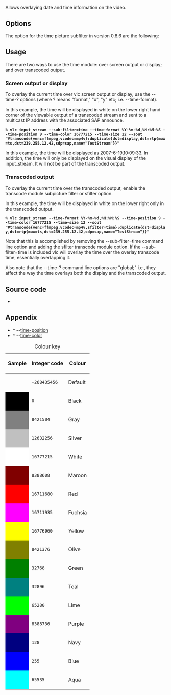 {{Historical|This filter has been merged with the [[Documentation:Modules/marq|marq]] filter in version 0.9.0.}}
{{Module|name=time|type=Video sub-filter|first_version=0.8.0|last_version=0.8.6|description=Overlays date and time on the video|sc=time}}
Allows overlaying date and time information on the video.

== Options ==
The option for the time picture subfilter in version 0.8.6 are the following:
{{Option|name=time-format|value=string|default="%Y-%m-%d   %H:%M:%S"|description=[[Special:PermanentLink/5790#Time|Time format string]] (%Y%m%d %H%M%S)}}
{{Option|name=time-x|value=integer|default=-1|description=X offset}}
{{Option|name=time-y|value=integer|default=0|description=Y offset}}
{{Option|name=time-position<span id="time-position"></span>|value=integer|default=9|select=[[#appendix_time-position|{ 0, 1, 2, 4, 8, 5, 6, 9, 10 }]]|description=Position}}
{{Option|name=time-opacity|value=integer|min=0|max=255|default=255|description=Opacity}}
{{Option|name=time-color<span id="time-color"></span>|value=integer|default=16777215|select={ -268435456, 0, 8421504, 12632256, 16777215, 8388608, 16711680, 16711935, 16776960, 8421376, 32768, 32896, 65280, 8388736, 128, 255, 65535 }|description=Colour<sup>('''[[#appendix_time-color|key]]''')</sup>}}
{{Option|name=time-size|value=integer|default=-1|description=Font size, pixels}}

== Usage ==
There are two ways to use the time module: over screen output or display; and over transcoded output.

=== Screen output or display ===
To overlay the current time over vlc screen output or display, use the --time-? options (where ? means "format," "x", "y" etc; i.e. --time-format).  

In this example, the time will be displayed in white on the lower right hand corner of the viewable output of a transcoded stream and sent to a multicast IP address with the associated SAP announce.

 % '''vlc input_stream --sub-filter=time --time-format %Y-%m-%d,%H:%M:%S --time-position 9 --time-color 16777215 --time-size 12 --sout "#transcode{venc=ffmpeg,vcodec=mp4v}:duplicate{dst=display,dst=rtp{mux=ts,dst=239.255.12.42,sdp=sap,name="TestStream"}}"'''

In this example, the time will be displayed as 2007-6-19,10:09:33. In addition, the time will only be displayed on the visual display of the input_stream.  It will not be part of the transcoded output.
 
=== Transcoded output ===
To overlay the current time over the transcoded output, enable the transcode module subpicture filter or sfilter option. 

In this example, the time will be displayed in white on the lower right only in the transcoded output.

 % '''vlc input_stream --time-format %Y-%m-%d,%H:%M:%S --time-position 9 --time-color 16777215 --time-size 12 --sout "#transcode{venc=ffmpeg,vcodec=mp4v,sfilter=time}:duplicate{dst=display,dst=rtp{mux=ts,dst=239.255.12.42,sdp=sap,name="TestStream"}}"'''

Note that this is accomplished by removing the --sub-filter=time command line option and adding the sfilter transcode module option.  If the --sub-filter=time is included vlc will overlay the time over the overlay transcode time, essentially overlapping it.

Also note that the --time-? command line options are "global;" i.e., they affect the way the time overlays both the display and the transcoded output.

== Source code ==
* {{VLCSourceFile|p=vlc/vlc-0.8.git|modules/video_filter/time.c}}

== Appendix ==
<div class="plainlist">
*^ --[[#time-position|time-position]]<span id="appendix_time-position"></span>
*^ --[[#time-color|time-color]]<span id="appendix_time-color"></span>
</div>
{{Alignment mapping}}
{| class="mw-datatable sortable"
|+ Colour key
! scope="col" | Sample !! scope="col" | Integer code !! scope="col" | Colour
|-
| || <code>-268435456</code> || Default
|-
|style="background-color:black;"| || <code>0</code> || Black
|-
|style="background-color:gray;"| || <code>8421504</code> || Gray
|-
|style="background-color:silver;"| || <code>12632256</code> || Silver
|-
|style="background-color:white;"| || <code>16777215</code> || White
|-
|style="background-color:maroon;"| || <code>8388608</code> || Maroon
|-
|style="background-color:red;"| || <code>16711680</code> || Red
|-
|style="background-color:fuchsia;"| || <code>16711935</code> || Fuchsia
|-
|style="background-color:yellow;"| || <code>16776960</code> || Yellow
|-
|style="background-color:olive;"| || <code>8421376</code> || Olive
|-
|style="background-color:green;"| || <code>32768</code> || Green
|-
|style="background-color:teal;"| || <code>32896</code> || Teal
|-
|style="background-color:lime;"| || <code>65280</code> || Lime
|-
|style="background-color:purple;"| || <code>8388736</code> || Purple
|-
|style="background-color:navy;"| || <code>128</code> || Navy
|-
|style="background-color:blue;"| || <code>255</code> || Blue
|-
|style="background-color:aqua;"| || <code>65535</code> || Aqua
|}

{{Documentation}}